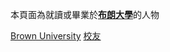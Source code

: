 本頁面為就讀或畢業於'''[[布朗大學|布朗大學]]'''的人物
{{Commonscat|Alumni of Brown University}}

[[Category:罗德岛州各高校校友|Brown University]]
[[Category:布朗大學人物|校友]]